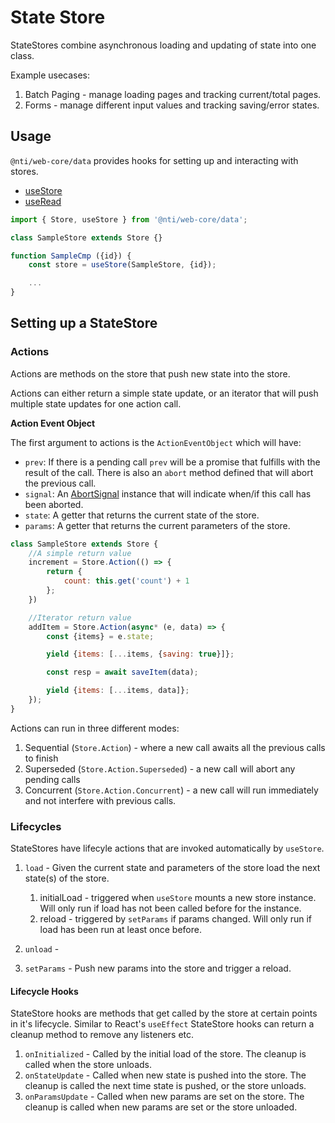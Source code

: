 
<Meta title="Data/docs/StateStore" />

# State Store

StateStores combine asynchronous loading and updating of state into one class.

Example usecases:

1. Batch Paging - manage loading pages and tracking current/total pages.
2. Forms - manage different input values and tracking saving/error states.

## Usage

`@nti/web-core/data` provides hooks for setting up and interacting with stores.

-   [useStore](/docs/data-docs-hooks-usestore--page)
-   [useRead](/docs/data-docs-hooks-useread--page)

```javascript
import { Store, useStore } from '@nti/web-core/data';

class SampleStore extends Store {}

function SampleCmp ({id}) {
	const store = useStore(SampleStore, {id});

	...
}
```

## Setting up a StateStore

### Actions

Actions are methods on the store that push new state into the store.

Actions can either return a simple state update, or an iterator that will push multiple state updates for one action call.

**Action Event Object**

The first argument to actions is the `ActionEventObject` which will have:

-   `prev`: If there is a pending call `prev` will be a promise that fulfills with the result of the call. There is also an `abort` method defined that will abort the previous call.
-   `signal`: An [AbortSignal](https://developer.mozilla.org/en-US/docs/Web/API/AbortSignal) instance that will indicate when/if this call has been aborted.
-   `state`: A getter that returns the current state of the store.
-   `params`: A getter that returns the current parameters of the store.

```javascript
class SampleStore extends Store {
	//A simple return value
	increment = Store.Action(() => {
		return {
			count: this.get('count') + 1
		};
	})

	//Iterator return value
	addItem = Store.Action(async* (e, data) => {
		const {items} = e.state;

		yield {items: [...items, {saving: true}]};

		const resp = await saveItem(data);

		yield {items: [...items, data]};
	});
}
```

Actions can run in three different modes:

1. Sequential (`Store.Action`) - where a new call awaits all the previous calls to finish
2. Superseded (`Store.Action.Superseded`) - a new call will abort any pending calls
3. Concurrent (`Store.Action.Concurrent`) - a new call will run immediately and not interfere with previous calls.

### Lifecycles

StateStores have lifecyle actions that are invoked automatically by `useStore`.

1. `load` - Given the current state and parameters of the store load the next state(s) of the store.

    1. initialLoad - triggered when `useStore` mounts a new store instance. Will only run if load has not been called before for the instance.
    2. reload - triggered by `setParams` if params changed. Will only run if load has been run at least once before.

2. `unload` -
3. `setParams` - Push new params into the store and trigger a reload.

#### Lifecycle Hooks

StateStore hooks are methods that get called by the store at certain points in it's lifecycle. Similar to React's `useEffect` StateStore hooks can return a cleanup method to remove any listeners etc.

1. `onInitialized` - Called by the initial load of the store. The cleanup is called when the store unloads.
2. `onStateUpdate` - Called when new state is pushed into the store. The cleanup is called the next time state is pushed, or the store unloads.
3. `onParamsUpdate` - Called when new params are set on the store. The cleanup is called when new params are set or the store unloaded.
